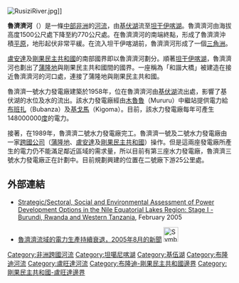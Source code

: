 [[File:RusiziRiver.jpg|thumb]]]]

'''魯濟濟河'''（{{lang-fr|'''Rusizi'''}}）是一條[[中部非洲|中部非洲]]的[[河流|河流]]，由[[基伏湖|基伏湖]]流至[[坦干伊喀湖|坦干伊喀湖]]。魯濟濟河由海拔高度1500公尺處下降至約770公尺處。在魯濟濟河的南端終點，形成了魯濟濟沖積[[平原|平原]]，地形起伏非常平緩。在流入坦干伊喀湖前，魯濟濟河形成了一個[[三角洲|三角洲]]。

[[盧安達|盧安達]]及[[剛果民主共和國|剛果民主共和國]]的南部國界即以魯濟濟河劃分。順著[[坦干伊喀湖|坦干伊喀湖]]，魯濟濟河也劃出了[[蒲隆地|蒲隆地]]與剛果民主共和國間的國界。一座稱為「和諧大橋」被建造在接近魯濟濟河的河口處，連接了蒲隆地與剛果民主共和國。

魯濟濟一號水力發電廠建築於1958年，位在魯濟濟河由[[基伏湖|基伏湖]]流出處，影響了基伏湖的水位及水的流出。該水力發電廠經由[[木魯魯|木魯魯]]（Mururu）中繼站提供電力給[[布班扎|布班扎]]（Bubanza）及[[基戈馬|基戈馬]]（Kigoma）。目前，該水力發電廠每年可產生148000000[[千瓦小時|度]]的電力。 

接著，在1989年，魯濟濟二號水力發電廠完工。魯濟濟一號及二號水力發電廠由一家[[跨國公司|跨國公司]]（[[蒲隆地|蒲隆地]]、[[盧安達|盧安達]]及[[剛果民主共和國|剛果民主共和國]]）操作。但是這兩座發電廠所產生的電力仍不能滿足鄰近區域的需求量，所以目前有第三座水力發電廠，魯濟濟三號水力發電廠正在計劃中。目前規劃興建的位置在二號廠下游25公里處。

== 外部連結 ==

* [https://web.archive.org/web/20060303055745/http://www.ssea.snclavalin.com/pdf/2005-03/SSEA_Synopsis.pdf Strategic/Sectoral, Social and Environmental Assessment of Power Development Options in the Nile Equatorial Lakes Region: Stage I -Burundi, Rwanda and Western Tanzania], February 2005

* [http://www.pole-institute.org/site_web/echos/echogoma13.htm 魯濟濟流域的電力生產持續衰退，2005年8月的新聞] {{Wayback|url=http://www.pole-institute.org/site_web/echos/echogoma13.htm |date=20060520203016 }}[[File:Symbole-fr.png|33px]]

{{刚果民主共和国河流}}
{{Authority control}}
{{非洲地理小作品}}
{{DEFAULTSORT:Rusizi}}
[[Category:非洲跨國河流|Category:非洲跨國河流]]
[[Category:坦噶尼喀湖|Category:坦噶尼喀湖]]
[[Category:基伍湖|Category:基伍湖]]
[[Category:布隆迪河流|Category:布隆迪河流]]
[[Category:盧旺達河流|Category:盧旺達河流]]
[[Category:布隆迪-剛果民主共和國邊界|Category:布隆迪-剛果民主共和國邊界]]
[[Category:剛果民主共和國-盧旺達邊界|Category:剛果民主共和國-盧旺達邊界]]